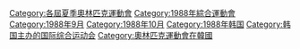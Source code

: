 {{catmore}}
{{Commonscat|1988 Summer Olympics}}

[[Category:各屆夏季奧林匹克運動會|Category:各屆夏季奧林匹克運動會]]
[[Category:1988年綜合運動會|Category:1988年綜合運動會]]
[[Category:1988年9月|Category:1988年9月]]
[[Category:1988年10月|Category:1988年10月]]
[[Category:1988年韩国|Category:1988年韩国]]
[[Category:韩国主办的国际综合运动会|Category:韩国主办的国际综合运动会]]
[[Category:奧林匹克運動會在韓國|Category:奧林匹克運動會在韓國]]
